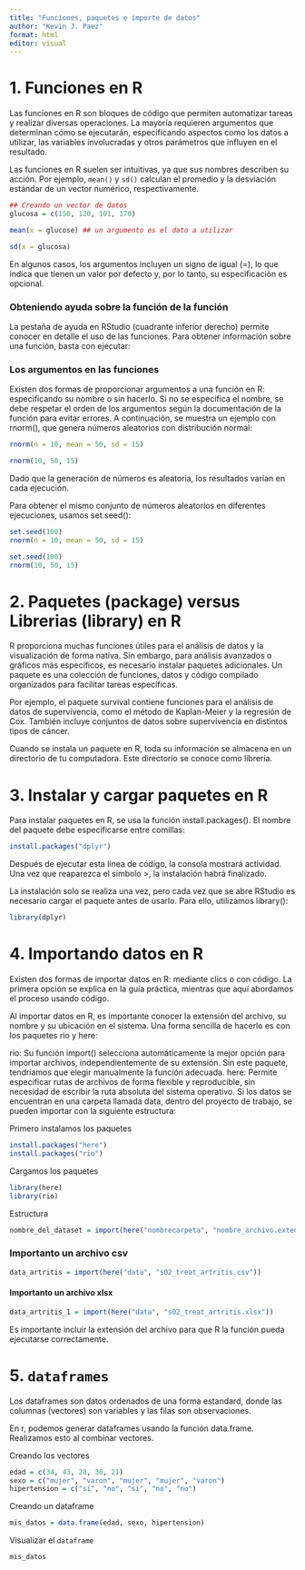 ```yaml
---
title: "Funciones, paquetes e importe de datos"
author: "Kevin J. Paez"
format: html
editor: visual
---
```


# 1. Funciones en R

Las funciones en R son bloques de código que permiten automatizar tareas y realizar diversas operaciones. La mayoría requieren argumentos que determinan cómo se ejecutarán, especificando aspectos como los datos a utilizar, las variables involucradas y otros parámetros que influyen en el resultado.

Las funciones en R suelen ser intuitivas, ya que sus nombres describen su acción. Por ejemplo, `mean()` y `sd()` calculan el promedio y la desviación estándar de un vector numérico, respectivamente.

```r
## Creando un vector de datos
glucosa = c(150, 120, 101, 170)
```

```r
mean(x = glucose) ## un argumento es el dato a utilizar
```

```r
sd(x = glucosa) 
```

En algunos casos, los argumentos incluyen un signo de igual (=), lo que indica que tienen un valor por defecto y, por lo tanto, su especificación es opcional.

### Obteniendo ayuda sobre la función de la función

La pestaña de ayuda en RStudio (cuadrante inferior derecho) permite conocer en detalle el uso de las funciones. Para obtener información sobre una función, basta con ejecutar:

### Los argumentos en las funciones

Existen dos formas de proporcionar argumentos a una función en R: especificando su nombre o sin hacerlo. Si no se especifica el nombre, se debe respetar el orden de los argumentos según la documentación de la función para evitar errores. A continuación, se muestra un ejemplo con rnorm(), que genera números aleatorios con distribución normal:

```r
rnorm(n = 10, mean = 50, sd = 15)
```

```r
rnorm(10, 50, 15)
```

Dado que la generación de números es aleatoria, los resultados varían en cada ejecución.

Para obtener el mismo conjunto de números aleatorios en diferentes ejecuciones, usamos set.seed():

```r
set.seed(100)
rnorm(n = 10, mean = 50, sd = 15)
```

```r
set.seed(100)
rnorm(10, 50, 15)
```

# 2. Paquetes (package) versus Librerias (library) en R

R proporciona muchas funciones útiles para el análisis de datos y la visualización de forma nativa. Sin embargo, para análisis avanzados o gráficos más específicos, es necesario instalar paquetes adicionales. Un paquete es una colección de funciones, datos y código compilado organizados para facilitar tareas específicas.

Por ejemplo, el paquete survival contiene funciones para el análisis de datos de supervivencia, como el método de Kaplan-Meier y la regresión de Cox. También incluye conjuntos de datos sobre supervivencia en distintos tipos de cáncer.

Cuando se instala un paquete en R, toda su información se almacena en un directorio de tu computadora. Este directorio se conoce como librería.

# 3. Instalar y cargar paquetes en R

Para instalar paquetes en R, se usa la función install.packages(). El nombre del paquete debe especificarse entre comillas:

```r
install.packages("dplyr")
```

Después de ejecutar esta línea de código, la consola mostrará actividad. Una vez que reaparezca el símbolo \>, la instalación habrá finalizado.

La instalación solo se realiza una vez, pero cada vez que se abre RStudio es necesario cargar el paquete antes de usarlo. Para ello, utilizamos library():

```r
library(dplyr)
```

# 4. Importando datos en R

Existen dos formas de importar datos en R: mediante clics o con código. La primera opción se explica en la guía práctica, mientras que aquí abordamos el proceso usando código.

Al importar datos en R, es importante conocer la extensión del archivo, su nombre y su ubicación en el sistema. Una forma sencilla de hacerlo es con los paquetes rio y here:

rio: Su función import() selecciona automáticamente la mejor opción para importar archivos, independientemente de su extensión. Sin este paquete, tendríamos que elegir manualmente la función adecuada. here: Permite especificar rutas de archivos de forma flexible y reproducible, sin necesidad de escribir la ruta absoluta del sistema operativo. Si los datos se encuentran en una carpeta llamada data, dentro del proyecto de trabajo, se pueden importar con la siguiente estructura:

Primero instalamos los paquetes

```r
install.packages("here")
install.packages("rio")
```

Cargamos los paquetes

```r
library(here)
library(rio)
```

Estructura

```r
nombre_del_dataset = import(here("nombrecarpeta", "nombre_archivo.extensión"))
```

### Importanto un archivo csv

```r
data_artritis = import(here("data", "s02_treat_artritis.csv"))
```

#### Importanto un archivo xlsx

```r
data_artritis_1 = import(here("data", "s02_treat_artritis.xlsx"))
```

Es importante incluir la extensión del archivo para que R la función pueda ejecutarse correctamente.

# 5. `dataframes`
Los dataframes son datos ordenados de una forma estandard, donde las columnas 
(vectores) son variables y las filas son observaciones. 

En r, podemos generar dataframes usando la función data.frame. Realizamos esto
al combinar vectores.

Creando los vectores

```r
edad = c(34, 43, 28, 30, 21)
sexo = c("mujer", "varon", "mujer", "mujer", "varon")
hipertension = c("sí", "no", "sí", "no", "no")
```

Creando un dataframe

```r
mis_datos = data.frame(edad, sexo, hipertension)
```

Visualizar el `dataframe`

```r
mis_datos
```








